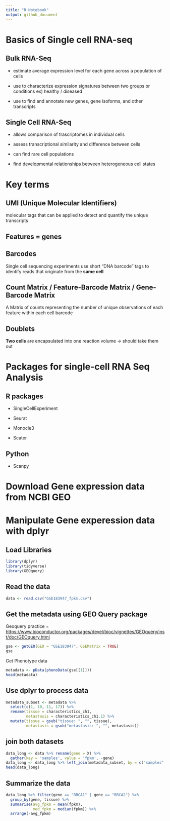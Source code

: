 ```yaml
---
title: "R Notebook"
output: github_document
---
```


# Basics of Single cell RNA-seq

## Bulk RNA-Seq

-   estimate average expression level for each gene across a population of cells

-   use to characterize expression signatures between two groups or conditions ex) healthy / diseased

-   use to find and annotate new genes, gene isoforms, and other transcripts

## Single Cell RNA-Seq

-   allows comparison of trascriptomes in individual cells

-   assess transcriptional similarity and difference between cells

-   can find rare cell populations

-   find developmental relationships between heterogeneous cell states

# Key terms

## UMI (Unique Molecular Identifiers)

molecular tags that can be applied to detect and quantify the unique transcripts

## Features = genes

## Barcodes

Single cell sequencing experiments use short "DNA barcode" tags to identify reads that originate from the **same cell**

## Count Matrix / Feature-Barcode Matrix / Gene-Barcode Matrix

A Matrix of counts representing the number of unique observations of each feature within each cell barcode

## Doublets

**Two cells** are encapsulated into one reaction volume -\> should take them out

# Packages for single-cell RNA Seq Analysis

## R packages

-   SingleCellExperiment

-   Seurat

-   Monocle3

-   Scater

## Python

-   Scanpy

# Download Gene expression data from NCBI GEO

# Manipulate Gene experession data with dplyr

## Load Libraries

```r
library(dplyr)
library(tidyverse)
library(GEOquery)
```

## Read the data

```r
data <- read.csv("GSE183947_fpkm.csv")
```

## Get the metadata using GEO Query package

Geoquery practice = <https://www.bioconductor.org/packages/devel/bioc/vignettes/GEOquery/inst/doc/GEOquery.html>

```r
gse <- getGEO(GEO = "GSE183947", GSEMatrix = TRUE)
gse
```

Get Phenotype data

```r
metadata <- pData(phenoData(gse[[1]]))
head(metadata)
```

## Use dplyr to process data

```r
metadata_subset <- metadata %>% 
  select(c(1, 10, 11, 17)) %>%
  rename(tissue = characteristics_ch1,
         metastasis = characteristics_ch1.1) %>%
  mutate(tissue = gsub("tissue: ", "", tissue),
         metastasis = gsub("metastasis: ", "", metastasis))
```

## join both datasets

```r
data_long <- data %>% rename(gene = X) %>%
  gather(key = 'samples', value = 'fpkm', -gene)
data_long <- data_long %>% left_join(metadata_subset, by = c("samples" = "description"))
head(data_long)
```

## Summarize the data

```r
data_long %>% filter(gene == "BRCA1" | gene == "BRCA2") %>%
  group_by(gene, tissue) %>%
  summarise(avg_fpkm = mean(fpkm),
            med_fpkm = median(fpkm)) %>%
  arrange(-avg_fpkm)
```
